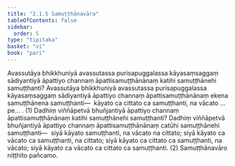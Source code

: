 ```yaml
---
title: "2.1.5 Samuṭṭhānavāra"
tableOfContents: false
sidebar:
  order: 5
type: "tipitaka"
basket: "vi"
book: "pari"
---
```



<DynamicBreadcrumb />

<Division number="243" book="pari">

<Paragraph number="997" book="pari">
Avassutāya bhikkhuniyā avassutassa purisapuggalassa kāyasaṃsaggaṃ sādiyantiyā āpattiyo channaṃ āpattisamuṭṭhānānaṃ katihi samuṭṭhānehi samuṭṭhanti? Avassutāya bhikkhuniyā avassutassa purisapuggalassa kāyasaṃsaggaṃ sādiyantiyā āpattiyo channaṃ āpattisamuṭṭhānānaṃ ekena samuṭṭhānena samuṭṭhanti—  kāyato ca cittato ca samuṭṭhanti, na vācato …pe… . (1)
</Paragraph>

<Paragraph number="998" book="pari">
Dadhiṃ viññāpetvā bhuñjantiyā āpattiyo channaṃ āpattisamuṭṭhānānaṃ katihi samuṭṭhānehi samuṭṭhanti? Dadhiṃ viññāpetvā bhuñjantiyā āpattiyo channaṃ āpattisamuṭṭhānānaṃ catūhi samuṭṭhānehi samuṭṭhanti—  siyā kāyato samuṭṭhanti, na vācato na cittato; siyā kāyato ca vācato ca samuṭṭhanti, na cittato; siyā kāyato ca cittato ca samuṭṭhanti, na vācato; siyā kāyato ca vācato ca cittato ca samuṭṭhanti. (2)

</Paragraph>
</Division>

<Paragraph number="999" type="center" book="pari">
Samuṭṭhānavāro niṭṭhito pañcamo.
</Paragraph>
